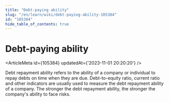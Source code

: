 ```yaml
---
title: "Debt-paying ability"
slug: "/en/learn/wiki/debt-paying-ability-105384"
id: "105384"
hide_table_of_contents: true
---
```



# Debt-paying ability

<ArticleMeta id={105384} updatedAt={'2023-11-01 20:20:20'} />
<div className='border-solid border-b border-t-0 my-4 border-[var(--ifm-color-gray-300)]' />

Debt repayment ability refers to the ability of a company or individual to repay debts on time when they are due. Debt-to-equity ratio, current ratio and other indicators are usually used to measure the debt repayment ability of a company. The stronger the debt repayment ability, the stronger the company's ability to face risks.
